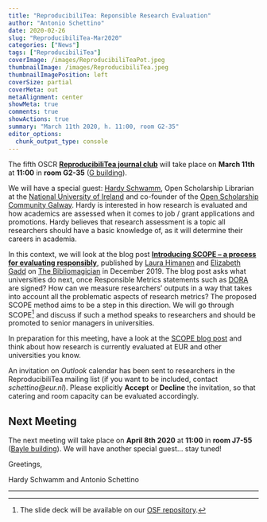 ```yaml
---
title: "ReproducibiliTea: Reponsible Research Evaluation"
author: "Antonio Schettino"
date: 2020-02-26
slug: "ReproducibiliTea-Mar2020"
categories: ["News"]
tags: ["ReproducibiliTea"]
coverImage: /images/ReproducibiliTeaPot.jpeg
thumbnailImage: /images/ReproducibiliTea.jpeg
thumbnailImagePosition: left
coverSize: partial
coverMeta: out
metaAlignment: center
showMeta: true
comments: true
showActions: true
summary: "March 11th 2020, h. 11:00, room G2-35"
editor_options: 
  chunk_output_type: console
---
```


The fifth OSCR [**ReproducibiliTea journal club**](https://www.openscience-rotterdam.com/2019/10/announcement-reproducibilitea/) will take place on **March 11th** at **11:00** in **room G2-35** ([G building](https://www.eur.nl/en/campus/locations/spaces/g-building)).

We will have a special guest: [Hardy Schwamm](https://libereurope.eu/blog/dt_team/hardy-schwamm/), Open Scholarship Librarian at the [National University of Ireland](http://www.nuigalway.ie/) and co-founder of the [Open Scholarship Community Galway](http://www.osc-galway.ie/). Hardy is interested in how research is evaluated and how academics are assessed when it comes to job / grant applications and promotions. Hardy believes that research assessment is a topic all researchers should have a basic knowledge of, as it will determine their careers in academia.

In this context, we will look at the blog post [**Introducing SCOPE – a process for evaluating responsibly**](https://thebibliomagician.wordpress.com/2019/12/11/introducing-scope-aprocess-for-evaluating-responsibly/), published by [Laura Himanen](https://fi.linkedin.com/in/laura-himanen-851a7b1a) and [Elizabeth Gadd](https://about.me/elizabeth.gadd) on [The Bibliomagician](https://thebibliomagician.wordpress.com/) in December 2019. The blog post asks what universities do next, once Responsible Metrics statements such as [DORA](https://sfdora.org/) are signed? How can we measure researchers’ outputs in a way that takes into account all the problematic aspects of research metrics? The proposed SCOPE method aims to be a step in this direction.  We will go through SCOPE[^1] and discuss if such a method speaks to researchers and should be promoted to senior managers in universities.

In preparation for this meeting, have a look at the [SCOPE blog post](https://thebibliomagician.wordpress.com/2019/12/11/introducing-scope-aprocess-for-evaluating-responsibly/) and think about how research is currently evaluated at EUR and other universities you know.

An invitation on _Outlook_ calendar has been sent to researchers in the ReproducibiliTea mailing list (if you want to be included, contact _schettino@eur.nl_). Please explicitly **Accept** or **Decline** the invitation, so that catering and room capacity can be evaluated accordingly.

## Next Meeting

The next meeting will take place on **April 8th 2020** at **11:00** in **room J7-55** ([Bayle building](https://www.eur.nl/en/campus/locations/spaces/bayle-building)). We will have another special guest... stay tuned!

Greetings,

Hardy Schwamm and Antonio Schettino

***

[^1]: The slide deck will be available on our [OSF repository](https://osf.io/yk9pf/).


